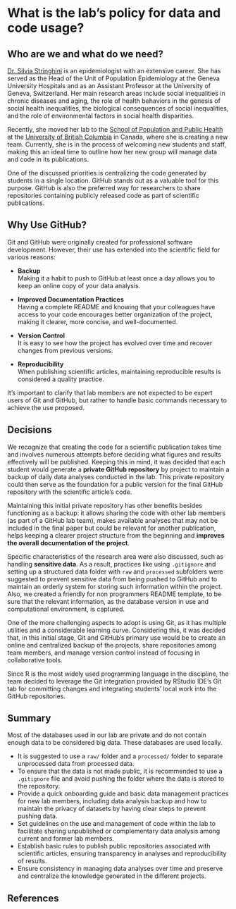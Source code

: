 # What is the lab's policy for data and code usage? {.unnumbered}  

## Who are we and what do we need?

[Dr. Silvia Stringhini](https://spph.ubc.ca/faculty/associate-professors/silvia-stringhini/) is an epidemiologist with an extensive career. She has served as the Head of the Unit of Population Epidemiology at the Geneva University Hospitals and as an Assistant Professor at the University of Geneva, Switzerland. Her main research areas include social inequalities in chronic diseases and aging, the role of health behaviors in the genesis of social health inequalities, the biological consequences of social inequalities, and the role of environmental factors in social health disparities. 

Recently, she moved her lab to the [School of Population and Public Health](https://spph.ubc.ca/) at the [University of British Columbia](https://www.ubc.ca/) in Canada, where she is creating a new team. Currently, she is in the process of welcoming new students and staff, making this an ideal time to outline how her new group will manage data and code in its publications.  

One of the discussed priorities is centralizing the code generated by students in a single location. GitHub stands out as a valuable tool for this purpose. GitHub is also the preferred way for researchers to share repositories containing publicly released code as part of scientific publications. 

## Why Use GitHub?

Git and GitHub were originally created for professional software development. However, their use has extended into the scientific field for various reasons:

- **Backup**  
Making it a habit to push to GitHub at least once a day allows you to keep an online copy of your data analysis.

- **Improved Documentation Practices**  
Having a complete README and knowing that your colleagues have access to your code encourages better organization of the project, making it clearer, more concise, and well-documented.

- **Version Control**  
It is easy to see how the project has evolved over time and recover changes from previous versions.

- **Reproducibility**  
When publishing scientific articles, maintaining reproducible results is considered a quality practice.  

It’s important to clarify that lab members are not expected to be expert users of Git and GitHub, but rather to handle basic commands necessary to achieve the use proposed.

## Decisions

We recognize that creating the code for a scientific publication takes time and involves numerous attempts before deciding what figures and results effectively will be published. Keeping this in mind, it was decided that each student would generate a **private GitHub repository** by project to maintain a backup of daily data analyses conducted in the lab. This private repository could then serve as the foundation for a public version for the final GitHub repository with the scientific article's code. 

Maintaining this initial private repository has other benefits besides functioning as a backup: it allows sharing the code with other lab members (as part of a GitHub lab team), makes available analyses that may not be included in the final paper but could be relevant for another publication, helps keeping a clearer project structure from the beginning and **improves the overall documentation of the project**.  

Specific characteristics of the research area were also discussed, such as handling **sensitive data**. As a result, practices like using `.gitignore` and setting up a structured data folder with `raw` and `processed` subfolders were suggested to prevent sensitive data from being pushed to GitHub and to maintain an orderly system for storing such information within the project. Also, we created a friendly for non programmers README template, to be sure that the relevant information, as the database version in use and computational environment, is captured.  

One of the more challenging aspects to adopt is using Git, as it has multiple utilities and a considerable learning curve. Considering this, it was decided that, in this initial stage, Git and GitHub's primary use would be to create an online and centralized backup of the projects, share repositories among team members, and manage version control instead of focusing in collaborative tools.

Since R is the most widely used programming language in the discipline, the team decided to leverage the Git integration provided by RStudio IDE's Git tab for committing changes and integrating students' local work into the GitHub repositories.  

## Summary

Most of the databases used in our lab are private and do not contain enough data to be considered big data. These databases are used locally. 

- It is suggested to use a `raw/` folder and a `processed/` folder to separate unprocessed data from processed data.
- To ensure that the data is not made public, it is recommended to use a `.gitignore` file and avoid pushing the folder where the data is stored to the repository.
- Provide a quick onboarding guide and basic data management practices for new lab members, including data analysis backup and how to maintain the privacy of datasets by having clear steps to prevent pushing data.  
- Set guidelines on the use and management of code within the lab to facilitate sharing unpublished or complementary data analysis among current and former lab members.  
- Establish basic rules to publish public repositories associated with scientific articles, ensuring transparency in analyses and reproducibility of results.  
- Ensure consistency in managing data analyses over time and preserve and centralize the knowledge generated in the different projects.  

## References


